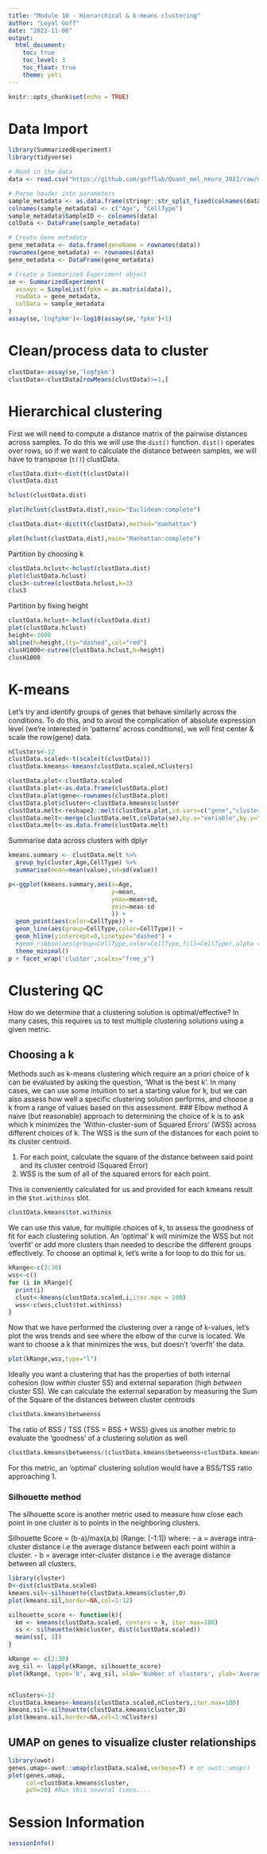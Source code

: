 ```yaml
---
title: "Module 10 - Hierarchical & k-means clustering"
author: "Loyal Goff"
date: "2022-11-06"
output:
  html_document:
    toc: true
    toc_level: 3
    toc_float: true
    theme: yeti
---
```


```r
knitr::opts_chunk$set(echo = TRUE)
```

# Data Import
```r
library(SummarizedExperiment)
library(tidyverse)

# Read in the data
data <- read.csv("https://github.com/gofflab/Quant_mol_neuro_2022/raw/main/modules/module_9/notebooks/GSE63482_Expression_matrix.tsv", sep = " ", header = T, row.names = 1)
```

```r
# Parse header into parameters
sample_metadata <- as.data.frame(stringr::str_split_fixed(colnames(data), "_", 2))
colnames(sample_metadata) <- c("Age", "CellType")
sample_metadata$SampleID <- colnames(data)
colData <- DataFrame(sample_metadata)

# Create Gene metadata
gene_metadata <- data.frame(geneName = rownames(data))
rownames(gene_metadata) <- rownames(data)
gene_metadata <- DataFrame(gene_metadata)

# Create a Summarized Experiment object
se <- SummarizedExperiment(
  assays = SimpleList(fpkm = as.matrix(data)),
  rowData = gene_metadata,
  colData = sample_metadata
)
assay(se,'logfpkm')<-log10(assay(se,'fpkm')+1)
```

# Clean/process data to cluster
```r
clustData<-assay(se,'logfpkm')
clustData<-clustData[rowMeans(clustData)>=1,]
```

# Hierarchical clustering
First we will need to compute a distance matrix of the pairwise distances across samples. To do this we will use the `dist()` function. `dist()` operates over rows, so if we want to calculate the distance between samples, we will have to transpose (`t()`) clustData.
```r
clustData.dist<-dist(t(clustData))
clustData.dist
```

```r
hclust(clustData.dist)

plot(hclust(clustData.dist),main="Euclidean:complete")
```


```r
clustData.dist<-dist(t(clustData),method="manhattan")

plot(hclust(clustData.dist),main="Manhattan:complete")
```

Partition by choosing k
```r
clustData.hclust<-hclust(clustData.dist)
plot(clustData.hclust)
clus3<-cutree(clustData.hclust,k=3)
clus3

```

Partition by fixing height
```r
clustData.hclust<-hclust(clustData.dist)
plot(clustData.hclust)
height<-1000
abline(h=height,lty="dashed",col="red")
clusH1000<-cutree(clustData.hclust,h=height)
clusH1000

```

# K-means
Let's try and identify groups of genes that behave similarly across the conditions. To do this, and to avoid the complication of absolute expression level (we're interested in 'patterns' across conditions), we will first center & scale the row(gene) data.
```r
nClusters<-12
clustData.scaled<-t(scale(t(clustData)))
clustData.kmeans<-kmeans(clustData.scaled,nClusters)
```

```r
clustData.plot<-clustData.scaled
clustData.plot<-as.data.frame(clustData.plot)
clustData.plot$gene<-rownames(clustData.plot)
clustData.plot$cluster<-clustData.kmeans$cluster
clustData.melt<-reshape2::melt(clustData.plot,id.vars=c("gene","cluster"))
clustData.melt<-merge(clustData.melt,colData(se),by.x="variable",by.y="SampleID")
clustData.melt<-as.data.frame(clustData.melt)
```

Summarise data across clusters with dplyr
```r
kmeans.summary <- clustData.melt %>%
  group_by(cluster,Age,CellType) %>%
  summarise(mean=mean(value),sd=sd(value))
```

```r
p<-ggplot(kmeans.summary,aes(x=Age,
                             y=mean,
                             ymax=mean+sd,
                             ymin=mean-sd
                             )) + 
  geom_point(aes(color=CellType)) +
  geom_line(aes(group=CellType,color=CellType)) +
  geom_hline(yintercept=0,linetype="dashed") + 
  #geom_ribbon(aes(group=CellType,color=CellType,fill=CellType),alpha = 0.2)
  theme_minimal()
p + facet_wrap('cluster',scales="free_y")
```

# Clustering QC
How do we determine that a clustering solution is optimal/effective?  In many cases, this requires us to test multiple clustering solutions using a given metric.

## Choosing a k
Methods such as k-means clustering which require an a priori choice of k can be evaluated by asking the question, 'What is the best k'.  In many cases, we can use some intuition to set a starting value for k, but we can also assess how well a specific clustering solution performs, and choose a k from a range of values based on this assessment.
### Elbow method
A naive (but reasonable) approach to determining the choice of k is to ask which k minimizes the 'Within-cluster-sum of Squared Errors' (WSS) across different choices of k. The WSS is the sum of the distances for each point to its cluster centroid. 

1) For each point, calculate the square of the distance between said point and its cluster centroid (Squared Error)
2) WSS is the sum of all of the squared errors for each point.

This is conveniently calculated for us and provided for each kmeans result in the `$tot.withinss` slot.

```r
clustData.kmeans$tot.withinss
```

We can use this value, for multiple choices of k, to assess the goodness of fit for each clustering solution. An 'optimal' k will minimize the WSS but not 'overfit' or add more clusters than needed to describe the different groups effectively.
To choose an optimal k, let's write a for loop to do this for us.

```r
kRange<-c(2:30)
wss<-c()
for (i in kRange){
  print(i)
  clust<-kmeans(clustData.scaled,i,iter.max = 100)
  wss<-c(wss,clust$tot.withinss)
}
```

Now that we have performed the clustering over a range of k-values, let's plot the wss trends and see where the elbow of the curve is located. We want to choose a k that minimizes the wss, but doesn't 'overfit' the data.

```r
plot(kRange,wss,type="l")
```

Ideally you want a clustering that has the properties of both internal cohesion (low _within_ cluster SS) and external separation (high _between_ cluster SS). We can calculate the external separation by measuring the Sum of the Square of the distances between cluster centroids
```r
clustData.kmeans$betweenss
```

The ratio of BSS / TSS (TSS = BSS + WSS) gives us another metric to evaluate the 'goodness' of a clustering solution as well 
```r
clustData.kmeans$betweenss/(clustData.kmeans$betweenss+clustData.kmeans$tot.withinss)
```

For this metric, an 'optimal' clustering solution would have a BSS/TSS ratio approaching 1.

### Silhouette method
The silhouette score is another metric used to measure how close each point in one cluster is to points in the neighboring clusters.

Silhouette Score = (b-a)/max(a,b) (Range: [-1:1])
where:
  - a = average intra-cluster distance i.e the average distance between each point within a cluster.
  - b = average inter-cluster distance i.e the average distance between all clusters.

```r
library(cluster)
D<-dist(clustData.scaled)
kmeans.sil<-silhouette(clustData.kmeans$cluster,D)
plot(kmeans.sil,border=NA,col=1:12)

silhouette_score <- function(k){
  km <- kmeans(clustData.scaled, centers = k, iter.max=100)
  ss <- silhouette(km$cluster, dist(clustData.scaled))
  mean(ss[, 3])
}

kRange <- c(2:30)
avg_sil <- lapply(kRange, silhouette_score)
plot(kRange, type='b', avg_sil, xlab='Number of clusters', ylab='Average Silhouette Scores', frame=FALSE)


nClusters<-12
clustData.kmeans<-kmeans(clustData.scaled,nClusters,iter.max=100)
kmeans.sil<-silhouette(clustData.kmeans$cluster,D)
plot(kmeans.sil,border=NA,col=1:nClusters)

```

## UMAP on genes to visualize cluster relationships
```r
library(uwot)
genes.umap<-uwot::umap(clustData.scaled,verbose=T) # or uwot::umap()
plot(genes.umap,
     col=clustData.kmeans$cluster,
     pch=20) #Run this several times....
```

# Session Information
```r
sessionInfo()
```

